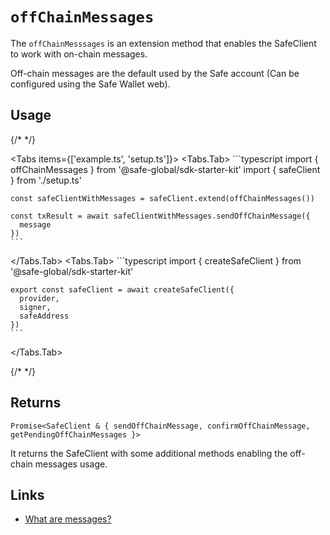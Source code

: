 
# `offChainMessages`

The `offChainMesssages` is an extension method that enables the SafeClient to work with on-chain messages.

Off-chain messages are the default used by the Safe account (Can be configured using the Safe Wallet web).

## Usage

{/* <!-- vale off --> */}

<Tabs items={['example.ts', 'setup.ts']}>
  <Tabs.Tab>
    ```typescript
    import { offChainMessages } from '@safe-global/sdk-starter-kit'
    import { safeClient } from './setup.ts'

    const safeClientWithMessages = safeClient.extend(offChainMessages())

    const txResult = await safeClientWithMessages.sendOffChainMessage({
      message 
    })
    ```
  </Tabs.Tab>
  <Tabs.Tab>
    ```typescript
    import { createSafeClient } from '@safe-global/sdk-starter-kit'

    export const safeClient = await createSafeClient({
      provider,
      signer,
      safeAddress
    })
    ```
  </Tabs.Tab>
</Tabs>

{/* <!-- vale on --> */}

## Returns

`Promise<SafeClient & { sendOffChainMessage, confirmOffChainMessage, getPendingOffChainMessages }>`

It returns the SafeClient with some additional methods enabling the off-chain messages usage.

## Links

- [What are messages?](https://help.safe.global/en/articles/40783-what-are-signed-messages)
